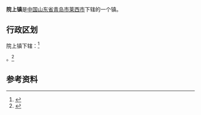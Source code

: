 {{中国乡级行政区|37/02/85/104/000}}

'''院上镇'''是[[中华人民共和国|中国]][[山东省|山东省]][[青岛市|青岛市]][[莱西市|莱西市]]下辖的一个镇。

== 行政区划 ==

院上镇下辖：<ref>{{PRC admin/ref sgc|37/02/85/104/000}}</ref>

{{PRC admin/children|37/02/85/104/000}}。<ref>{{Cite web|url=http://www.stats.gov.cn/tjsj/tjbz/tjyqhdmhcxhfdm/2015/37/02/85/370285104.html|title=统计用区划和城乡划分代码/山东省/青岛市/莱西市/院上镇|accessdate=2017-04-23|author=国家统计局|date=2015-09-30|publisher=|archive-date=2017-04-26|archive-url=https://web.archive.org/web/20170426062059/http://www.stats.gov.cn/tjsj/tjbz/tjyqhdmhcxhfdm/2015/37/02/85/370285104.html|dead-url=no}}</ref>

==参考资料==
{{reflist}}

{{PRC admin/navcat|37/02/85/104/000}}